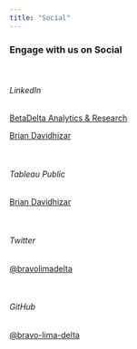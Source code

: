 ```yaml
---
title: "Social"
---
```


### Engage with us on Social

<br>

###### LinkedIn

[BetaDelta Analytics & Research](https://www.linkedin.com/company/betadelta-analytics-research/)

[Brian Davidhizar](https://www.linkedin.com/in/briandavidhizar/)

<br>

###### Tableau Public

[Brian Davidhizar](https://public.tableau.com/app/profile/brian.davidhizar)

<br>

###### Twitter

[\@bravolimadelta](https://twitter.com/BravoLimaDelta)

<br>

###### GitHub

[\@bravo-lima-delta](https://github.com/Bravo-Lima-Delta)
